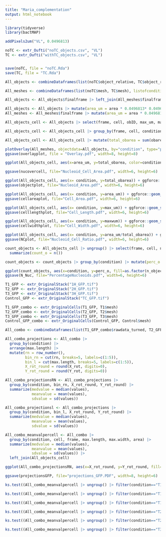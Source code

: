 ```yaml
---
title: "Maria_complementation"
output: html_notebook
---
```


 

```r
library(tidyverse)
library(bactMAP)
```
```r
addPixels2um("VL", 0.0496813)

noTC <- extr_Oufti("noTC_objects.csv", "VL")
TC <- extr_Oufti("withTC_objects.csv", "VL")


save(noTC, file = "noTC.Rda")
save(TC, file = "TC.Rda")

```

```r

All_objects <- combineDataframes(list(noTC$object_relative, TC$object_relative), listofconditions = list("noTC", "TC"))

All_meshes <- combineDataframes(list(noTC$mesh, TC$mesh), listofconditions = list("noTC", "TC"))

All_objects <- All_objects$finalframe |> left_join(All_meshes$finalframe |> select(frame, cell, condition, area) |> distinct()) 

All_objects <- All_objects |> mutate(area_um = area * 0.0496813* 0.0496813)
All_meshes <- All_meshes$finalframe |> mutate(area_um = area * 0.0496813* 0.0496813)

All_objects_cell <- All_objects |> select(frame, cell, obID, max_um, maxwum, obwidth_um, oblength_um, obarea_um, condition, area_um) |> distinct()

All_objects_cell <- All_objects_cell |> group_by(frame, cell, condition) |> mutate(n_objects = ifelse(is.na(obID), 0, n()))

All_objects_cell <- All_objects_cell |> mutate(total_obarea = sum(obarea_um))
```


```r

plotOverlay(All_meshes, objectdata=All_objects, by="condition", type="projection", quantiles=5) -> overlayplot
ggsave(overlayplot, file = "Overlay.pdf", width=8, height=8)

ggplot(All_objects_cell, aes(x=area_um, y=total_obarea, color=condition)) + geom_point() + facet_wrap(.~condition) + xlab("Cell area (um2)") + ylab("Nucleoid Area (um2)") -> nucovercell

ggsave(nucovercell, file="Nucleoid_Cell_Area.pdf", width=6, height=6)

ggplot(All_objects_cell, aes(x= condition, y=total_obarea)) + ggforce::geom_sina() + ylab("Object Area (um2)") + geom_boxplot(width=0.5) -> objectplot
ggsave(objectplot, file="Nucleoid_Area.pdf", width=6, height=6) 

ggplot(All_objects_cell, aes(x= condition, y=area_um)) + ggforce::geom_sina() + ylab("Cell Area (um2)") -> cellareaplot
ggsave(cellareaplot, file="Cell_Area.pdf", width=6, height=6)

ggplot(All_objects_cell, aes(x= condition, y=max_um)) + ggforce::geom_sina() + ylab("Cell length (um2)") -> celllengthplot
ggsave(celllengthplot, file="Cell_Length.pdf", width=6, height=6)

ggplot(All_objects_cell, aes(x= condition, y=maxwum)) + ggforce::geom_sina() + ylab("Cell width (um2)") -> cellwidthplot
ggsave(cellwidthplot, file="Cell_Width.pdf", width=6, height=6)

ggplot(All_objects_cell, aes(x= condition, y=area_um/total_obarea)) + ggforce::geom_sina() + ylab("N/C ratio") -> NCplot
ggsave(NCplot, file="Nucleoid_Cell_Ratio.pdf", width=6, height=6)

count_objects <- All_objects_cell |> ungroup() |> select(frame, cell, n_objects, condition) |> distinct() |> group_by(condition, n_objects) |>
  summarize(count_o = n())

count_objects <- count_objects |> group_by(condition) |> mutate(perc_o = count_o/sum(count_o)*100)

ggplot(count_objects, aes(x=condition, y=perc_o, fill=as.factor(n_objects))) + geom_bar(stat="identity", width=0.5) + ylab("Percentage of cells carrying X nucleoids") + coord_flip() + theme_minimal() -> N_Nuc
ggsave(N_Nuc, file="PercentageNucleoids.pdf", width=6, height=6)

```

```r

T1_GFP <- extr_OriginalStack("1H_GFP.tif")
T2_GFP <- extr_OriginalStack("2H_GFP.tif")
T3_GFP <- extr_OriginalStack("3H_GFP.tif")
Control_GFP <- extr_OriginalStack("TC_GFP.tif")

T1_GFP_combo <- extr_OriginalCells(T1_GFP, T1$mesh)
T2_GFP_combo <- extr_OriginalCells(T2_GFP, T2$mesh)
T3_GFP_combo <- extr_OriginalCells(T3_GFP, T3$mesh)
Control_GFP_combo <- extr_OriginalCells(Control_GFP, Control$mesh)

```


```r

All_combo <- combineDataframes(list(T1_GFP_combo$rawdata_turned, T2_GFP_combo$rawdata_turned, T3_GFP_combo$rawdata_turned, Control_GFP_combo$rawdata_turned), listofconditions=list("T1", "T2", "T3", "Control"))$finalframe

All_combo_projections <- All_combo |>
  group_by(condition) |>
  arrange(max.length) |>
  mutate(rn = row_number(),
         bin_rn = cut(rn, breaks=5, labels=c(1:5)),
         bin_l = cut(max.length, breaks=5, labels=c(1:5)),
         X_rot_round = round(X_rot, digits=0),
         Y_rot_round = round(Y_rot, digits=0))

All_combo_projectionsRN <- All_combo_projections |>
  group_by(condition, bin_rn, X_rot_round, Y_rot_round) |>
  summarize(medvalue = median(values),
            meanvalue = mean(values),
            sdvalue = sd(values))

All_combo_projectionsl <- All_combo_projections |>
  group_by(condition, bin_l, X_rot_round, Y_rot_round) |>
  summarize(medvalue = median(values),
            meanvalue = mean(values),
            sdvalue = sd(values))

All_combo_meanvalpercell <- All_combo |>
  group_by(condition, cell, frame, max.length, max.width, area) |>
  summarize(medvalue = median(values),
            meanvalue = mean(values),
            sdvalue = sd(values)) |>
  left_join(All_objects_cell)

ggplot(All_combo_projectionsRN, aes(x=X_rot_round, y=Y_rot_round, fill=medvalue)) + geom_raster() + facet_grid(bin_rn~condition) + coord_fixed() + scale_fill_viridis_c(option="mako") + theme_minimal() -> projectionsGFP

ggsave(projectionsGFP, file="projections_GFP.PDF", width=8, height=6)

```


```r

ks.test((All_combo_meanvalpercell |> ungroup() |> filter(condition=="T1"))$area ,(All_combo_meanvalpercell |> ungroup()  |> filter(condition=="T2"))$area)

ks.test((All_combo_meanvalpercell |> ungroup() |> filter(condition=="T1"))$area ,(All_combo_meanvalpercell |> ungroup()  |> filter(condition=="T3"))$area)

ks.test((All_combo_meanvalpercell |> ungroup() |> filter(condition=="T1"))$area ,(All_combo_meanvalpercell |> ungroup()  |> filter(condition=="Control"))$area)

ks.test((All_combo_meanvalpercell |> ungroup() |> filter(condition=="T2"))$area ,(All_combo_meanvalpercell |> ungroup()  |> filter(condition=="T3"))$area)

ks.test((All_combo_meanvalpercell |> ungroup() |> filter(condition=="T2"))$area ,(All_combo_meanvalpercell |> ungroup()  |> filter(condition=="Control"))$area)

ks.test((All_combo_meanvalpercell |> ungroup() |> filter(condition=="T3"))$area ,(All_combo_meanvalpercell |> ungroup()  |> filter(condition=="Control"))$area)

```

